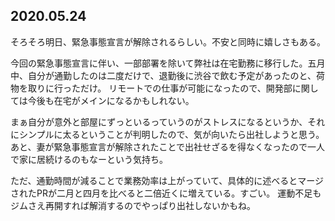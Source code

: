 ## 2020.05.24

そろそろ明日、緊急事態宣言が解除されるらしい。不安と同時に嬉しさもある。

今回の緊急事態宣言に伴い、一部部署を除いて弊社は在宅勤務に移行した。五月中、自分が通勤したのは二度だけで、退勤後に渋谷で飲む予定があったのと、荷物を取りに行っただけ。
リモートでの仕事が可能になったので、開発部に関しては今後も在宅がメインになるかもしれない。

まぁ自分が意外と部屋にずっといるっていうのがストレスになるというか、それにシンプルに太るということが判明したので、気が向いたら出社しようと思う。
あと、妻が緊急事態宣言が解除されたことで出社せざるを得なくなったので一人で家に居続けるのもなーという気持ち。

ただ、通勤時間が減ることで業務効率は上がっていて、具体的に述べるとマージされたPRが二月と四月を比べると二倍近くに増えている。すごい。
運動不足もジムさえ再開すれば解消するのでやっぱり出社しないかもね。